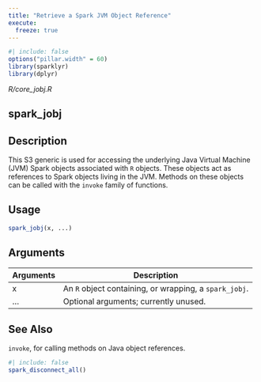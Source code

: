 ```yaml
---
title: "Retrieve a Spark JVM Object Reference"
execute:
  freeze: true
---
```


```r
#| include: false
options("pillar.width" = 60)
library(sparklyr) 
library(dplyr)
```

*R/core_jobj.R*

## spark_jobj

## Description
This S3 generic is used for accessing the underlying Java Virtual Machine (JVM) Spark objects associated with `R` objects. These objects act as references to Spark objects living in the JVM. Methods on these objects can be called with the `invoke` family of functions. 


## Usage
```r
spark_jobj(x, ...) 
```

## Arguments
|Arguments|Description|
|---|---|
| x | An `R` object containing, or wrapping, a `spark_jobj`. |
| ... | Optional arguments; currently unused. |






## See Also
`invoke`, for calling methods on Java object references. 


```r
#| include: false
spark_disconnect_all()
```

